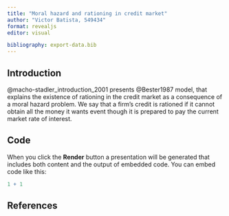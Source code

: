 ```yaml
---
title: "Moral hazard and rationing in credit market"
author: "Victor Batista, 549434"
format: revealjs
editor: visual

bibliography: export-data.bib
---
```


## Introduction

@macho-stadler_introduction_2001 presents @Bester1987 model, that explains the existence of rationing in the credit market as a consequence of a moral hazard problem. We say that a firm's credit is rationed if it cannot obtain all the money it wants event though it is prepared to pay the current market rate of interest.

## Code

When you click the **Render** button a presentation will be generated that includes both content and the output of embedded code. You can embed code like this:

```r
1 + 1
```

## References
